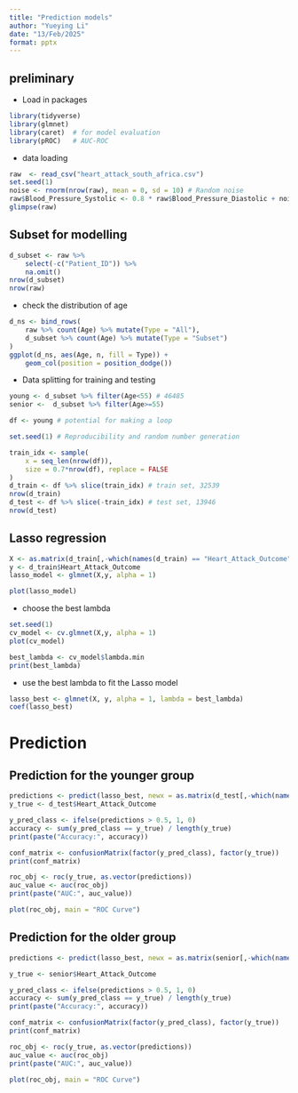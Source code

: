 ```yaml
---
title: "Prediction models"
author: "Yueying Li"
date: "13/Feb/2025"
format: pptx
---
```


## preliminary
- Load in packages
```r
library(tidyverse)
library(glmnet)
library(caret)  # for model evaluation
library(pROC)   # AUC-ROC
```

- data loading
```r
raw  <- read_csv("heart_attack_south_africa.csv")
set.seed(1)
noise <- rnorm(nrow(raw), mean = 0, sd = 10) # Random noise
raw$Blood_Pressure_Systolic <- 0.8 * raw$Blood_Pressure_Diastolic + noise # SBP depends on DBP + noise
glimpse(raw)
```

## Subset for modelling
```r
d_subset <- raw %>%
    select(-c("Patient_ID")) %>%
    na.omit()
nrow(d_subset)
nrow(raw)
```

- check the distribution of age
```r
d_ns <- bind_rows(
    raw %>% count(Age) %>% mutate(Type = "All"),
    d_subset %>% count(Age) %>% mutate(Type = "Subset")
)
ggplot(d_ns, aes(Age, n, fill = Type)) +
    geom_col(position = position_dodge())
```

- Data splitting for training and testing
```r
young <- d_subset %>% filter(Age<55) # 46485
senior <-  d_subset %>% filter(Age>=55)

df <- young # potential for making a loop

set.seed(1) # Reproducibility and random number generation

train_idx <- sample(
    x = seq_len(nrow(df)),
    size = 0.7*nrow(df), replace = FALSE
)
d_train <- df %>% slice(train_idx) # train set, 32539
nrow(d_train)
d_test <- df %>% slice(-train_idx) # test set, 13946
nrow(d_test)
```

## Lasso regression
```r
X <- as.matrix(d_train[,-which(names(d_train) == "Heart_Attack_Outcome")])
y <- d_train$Heart_Attack_Outcome
lasso_model <- glmnet(X,y, alpha = 1)

plot(lasso_model)
```

- choose the best lambda
```r
set.seed(1) 
cv_model <- cv.glmnet(X,y, alpha = 1)
plot(cv_model)

best_lambda <- cv_model$lambda.min
print(best_lambda)
```

- use the best lambda to fit the Lasso model
```r
lasso_best <- glmnet(X, y, alpha = 1, lambda = best_lambda)
coef(lasso_best)
```

# Prediction

## Prediction for the younger group
```r
predictions <- predict(lasso_best, newx = as.matrix(d_test[,-which(names(d_test) == "Heart_Attack_Outcome")]))
y_true <- d_test$Heart_Attack_Outcome

y_pred_class <- ifelse(predictions > 0.5, 1, 0)
accuracy <- sum(y_pred_class == y_true) / length(y_true)
print(paste("Accuracy:", accuracy))
```

```r
conf_matrix <- confusionMatrix(factor(y_pred_class), factor(y_true))
print(conf_matrix)
```

```r
roc_obj <- roc(y_true, as.vector(predictions))
auc_value <- auc(roc_obj)
print(paste("AUC:", auc_value))
```

```r
plot(roc_obj, main = "ROC Curve")
```

## Prediction for the older group
```r
predictions <- predict(lasso_best, newx = as.matrix(senior[,-which(names(senior) %in% c("Heart_Attack_Outcome", "Patient_ID"))]))

y_true <- senior$Heart_Attack_Outcome

y_pred_class <- ifelse(predictions > 0.5, 1, 0)
accuracy <- sum(y_pred_class == y_true) / length(y_true)
print(paste("Accuracy:", accuracy))
```

```r
conf_matrix <- confusionMatrix(factor(y_pred_class), factor(y_true))
print(conf_matrix)
```

```r
roc_obj <- roc(y_true, as.vector(predictions))
auc_value <- auc(roc_obj)
print(paste("AUC:", auc_value))
```

```r
plot(roc_obj, main = "ROC Curve")
```
